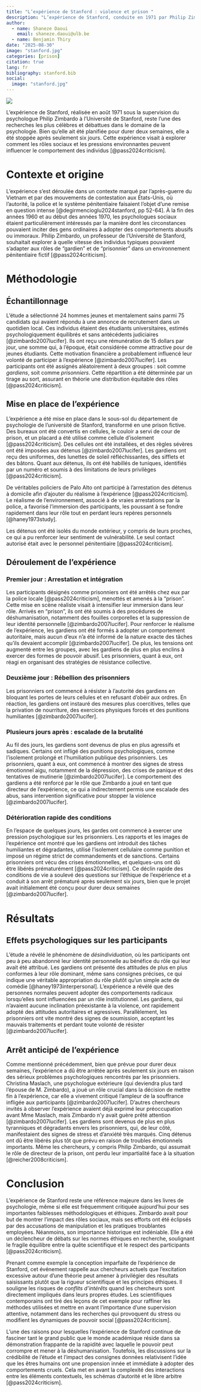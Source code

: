 ```yaml
---
title: "L’expérience de Stanford : violence et prison "
description: "L’expérience de Stanford, conduite en 1971 par Philip Zimbardo, avait pour objectif d’étudier l’influence des rôles sociaux et du contexte institutionnel sur le comportement humain. Vingt-quatre étudiants masculins, recrutés pour leur stabilité psychologique, furent répartis aléatoirement en gardiens ou prisonniers dans une prison simulée au département de psychologie de l’Université de Stanford. Bien que prévue pour deux semaines, l’étude fut interrompue après seulement six jours en raison de l’escalade des comportements abusifs chez les gardiens et de la détresse psychologique marquée des prisonniers. Les résultats ont mis en évidence des processus de désindividuation, de conformisme et d’appropriation rapide des rôles, illustrant comment des individus ordinaires peuvent adopter des conduites autoritaires et coercitives dans un cadre institutionnel. Toutefois, les faiblesses méthodologiques et éthiques, notamment l’implication directe de Zimbardo comme directeur de la prison, ont suscité de vives critiques. Malgré ces limites, l’expérience demeure une référence incontournable en psychologie sociale, nourrissant les débats sur l’éthique de la recherche, l’autorité et les dynamiques de pouvoir."
author:
  - name: Shaneze Daoui
    email: shaneze.daoui@ulb.be
  - name: Benjamin Thiry
date: "2025-08-30"
image: "stanford.jpg"
categories: [prison]
citation: true
lang: fr
bibliography: stanford.bib
social:
  image: "stanford.jpg"
---
```


![](stanford.jpg)

L'expérience de Stanford, réalisée en août 1971 sous la supervision du psychologue Philip Zimbardo à l'Université de Stanford, reste l'une des recherches les plus célèbres et débattues dans le domaine de la psychologie. Bien qu'elle ait été planifiée pour durer deux semaines, elle a été stoppée après seulement six jours. Cette expérience visait à explorer comment les rôles sociaux et les pressions environnantes peuvent influencer le comportement des individus [@pass2024criticism].

# Contexte et origine

L'expérience s'est déroulée dans un contexte marqué par l'après-guerre du Vietnam et par des mouvements de contestation aux États-Unis, où l'autorité, la police et le système pénitentiaire faisaient l'objet d'une remise en question intense [@degirmencioglu2024stanford, pp 52-64]. À la fin des années 1960 et au début des années 1970, les psychologues sociaux étaient particulièrement intéressés par la manière dont les circonstances pouvaient inciter des gens ordinaires à adopter des comportements abusifs ou immoraux. Philip Zimbardo, un professeur de l’Université de Stanford, souhaitait explorer à quelle vitesse des individus typiques pouvaient s'adapter aux rôles de "gardien" et de "prisonnier" dans un environnement pénitentiaire fictif [@pass2024criticism].

# Méthodologie

## Échantillonnage

L’étude a sélectionné 24 hommes jeunes et mentalement sains parmi 75 candidats qui avaient répondu à une annonce de recrutement dans un quotidien local. Ces individus étaient des étudiants universitaires, estimés psychologiquement équilibrés et sans antécédents judiciaires [@zimbardo2007lucifer]. Ils ont reçu une rémunération de 15 dollars par jour, une somme qui, à l’époque, était considérée comme attractive pour de jeunes étudiants. Cette motivation financière a probablement influencé leur volonté de participer à l’expérience [@zimbardo2007lucifer]. Les participants ont été assignés aléatoirement à deux groupes : soit comme *gardiens*, soit comme *prisonniers*. Cette répartition a été déterminée par un tirage au sort, assurant en théorie une distribution équitable des rôles [@pass2024criticism].

## Mise en place de l'expérience

L'expérience a été mise en place dans le sous-sol du département de psychologie de l'université de Stanford, transformé en une prison fictive. Des bureaux ont été convertis en cellules, le couloir a servi de cour de prison, et un placard a été utilisé comme cellule d’isolement [@pass2024criticism]. Des cellules ont été installées, et des règles sévères ont été imposées aux détenus [@zimbardo2007lucifer]. Les gardiens ont reçu des uniformes, des lunettes de soleil réfléchissantes, des sifflets et des bâtons. Quant aux détenus, ils ont été habillés de tuniques, identifiés par un numéro et soumis à des limitations de leurs privilèges [@pass2024criticism].

De véritables policiers de Palo Alto ont participé à l'arrestation des détenus à domicile afin d'ajouter du réalisme à l'expérience [@pass2024criticism]. Le réalisme de l'environnement, associé à de vraies arrestations par la police, a favorisé l'immersion des participants, les poussant à se fondre rapidement dans leur rôle tout en perdant leurs repères personnels [@haney1973study].

Les détenus ont été isolés du monde extérieur, y compris de leurs proches, ce qui a pu renforcer leur sentiment de vulnérabilité. Le seul contact autorisé était avec le personnel pénitentiaire [@pass2024criticism].

## Déroulement de l'expérience

### Premier jour : Arrestation et intégration

Les participants désignés comme prisonniers ont été arrêtés chez eux par la police locale [@pass2024criticism], menottés et amenés à la "prison". Cette mise en scène réaliste visait à intensifier leur immersion dans leur rôle. Arrivés en "prison", ils ont été soumis à des procédures de déshumanisation, notamment des fouilles corporelles et la suppression de leur identité personnelle [@zimbardo2007lucifer]. Pour renforcer le réalisme de l'expérience, les gardiens ont été formés à adopter un comportement autoritaire, mais aucun d’eux n’a été informé de la nature exacte des tâches qu’ils devaient accomplir [@zimbardo2007lucifer]. De plus, les tensions ont augmenté entre les groupes, avec les gardiens de plus en plus enclins à exercer des formes de pouvoir abusif. Les prisonniers, quant à eux, ont réagi en organisant des stratégies de résistance collective.

### Deuxième jour : Rébellion des prisonniers

Les prisonniers ont commencé à résister à l'autorité des gardiens en bloquant les portes de leurs cellules et en refusant d'obéir aux ordres. En réaction, les gardiens ont instauré des mesures plus coercitives, telles que la privation de nourriture, des exercices physiques forcés et des punitions humiliantes [@zimbardo2007lucifer].

### Plusieurs jours après : escalade de la brutalité

Au fil des jours, les gardiens sont devenus de plus en plus agressifs et sadiques. Certains ont infligé des punitions psychologiques, comme l'isolement prolongé et l'humiliation publique des prisonniers. Les prisonniers, quant à eux, ont commencé à montrer des signes de stress émotionnel aigu, notamment de la dépression, des crises de panique et des tentatives de mutinerie [@zimbardo2007lucifer]. Le comportement des gardiens a été renforcé par le rôle que Zimbardo a joué en tant que directeur de l'expérience, ce qui a indirectement permis une escalade des abus, sans intervention significative pour stopper la violence [@zimbardo2007lucifer].

### Détérioration rapide des conditions

En l’espace de quelques jours, les gardes ont commencé à exercer une pression psychologique sur les prisonniers. Les rapports et les images de l'expérience ont montré que les gardiens ont introduit des tâches humiliantes et dégradantes, utilisé l’isolement cellulaire comme punition et imposé un régime strict de commandements et de sanctions. Certains prisonniers ont vécu des crises émotionnelles, et quelques-uns ont dû être libérés prématurément [@pass2024criticism]. Ce déclin rapide des conditions de vie a soulevé des questions sur l’éthique de l’expérience et a conduit à son arrêt prématuré après seulement six jours, bien que le projet avait initialement été conçu pour durer deux semaines [@zimbardo2007lucifer].

# Résultats

## Effets psychologiques sur les participants

L’étude a révélé le phénomène de *désindividuation*, où les participants ont peu à peu abandonné leur identité personnelle au bénéfice du rôle qui leur avait été attribué. Les gardiens ont présenté des attitudes de plus en plus conformes à leur rôle dominant, même sans consignes précises, ce qui indique une véritable appropriation du rôle plutôt qu’un simple acte de comédie [@haney1973interpersonal]. L'expérience a révélé que des personnes normales peuvent adopter des comportements radicaux lorsqu'elles sont influencées par un rôle institutionnel. Les gardiens, qui n'avaient aucune inclination préexistante à la violence, ont rapidement adopté des attitudes autoritaires et agressives. Parallèlement, les prisonniers ont vite montré des signes de soumission, acceptant les mauvais traitements et perdant toute volonté de résister [@zimbardo2007lucifer].

## Arrêt anticipé de l’expérience

Comme mentionné précédemment, bien que prévue pour durer deux semaines, l'expérience a dû être arrêtée après seulement six jours en raison des sérieux problèmes psychologiques rencontrés par les prisonniers. Christina Maslach, une psychologue extérieure (qui deviendra plus tard l'épouse de M. Zimbardo), a joué un rôle crucial dans la décision de mettre fin à l'expérience, car elle a vivement critiqué l'ampleur de la souffrance infligée aux participants [@zimbardo2007lucifer]. D'autres chercheurs invités à observer l'expérience avaient déjà exprimé leur préoccupation avant Mme Maslach, mais Zimbardo n'y avait guère prêté attention [@zimbardo2007lucifer]. Les gardiens sont devenus de plus en plus tyranniques et dégradants envers les prisonniers, qui, de leur côté, manifestaient des signes de stress et d'anxiété très marqués. Cinq détenus ont dû être libérés plus tôt que prévu en raison de troubles émotionnels importants. Même les chercheurs, y compris Philip Zimbardo, qui assumait le rôle de directeur de la prison, ont perdu leur impartialité face à la situation [@reicher2008criticism].

# Conclusion

L'expérience de Stanford reste une référence majeure dans les livres de psychologie, même si elle est fréquemment critiquée aujourd'hui pour ses importantes faiblesses méthodologiques et éthiques. Zimbardo avait pour but de montrer l'impact des rôles sociaux, mais ses efforts ont été éclipsés par des accusations de manipulation et les pratiques troublantes employées. Néanmoins, son importance historique est indéniable. Elle a été un déclencheur de débats sur les normes éthiques en recherche, soulignant le fragile équilibre entre la quête scientifique et le respect des participants [@pass2024criticism].

Prenant comme exemple la conception imparfaite de l’expérience de Stanford, cet événement rappelle aux chercheurs actuels que l’excitation excessive autour d’une théorie peut amener à privilégier des résultats saisissants plutôt que la rigueur scientifique et les principes éthiques. Il souligne les risques de *conflits d’intérêts* quand les chercheurs sont directement impliqués dans leurs propres études. Les scientifiques contemporains ont tiré des leçons de cet exemple pour raffiner les méthodes utilisées et mettre en avant l’importance d’une supervision attentive, notamment dans les recherches qui provoquent du stress ou modifient les dynamiques de pouvoir social [@pass2024criticism].

L'une des raisons pour lesquelles l'expérience de Stanford continue de fasciner tant le grand public que le monde académique réside dans sa démonstration frappante de la rapidité avec laquelle le pouvoir peut corrompre et mener à la déshumanisation. Toutefois, les discussions sur la crédibilité de l'étude et l'impact des consignes données relativisent l'idée que les êtres humains ont une propension innée et immédiate à adopter des comportements cruels. Cela met en avant la complexité des interactions entre les éléments contextuels, les schémas d'autorité et le libre arbitre [@pass2024criticism].
